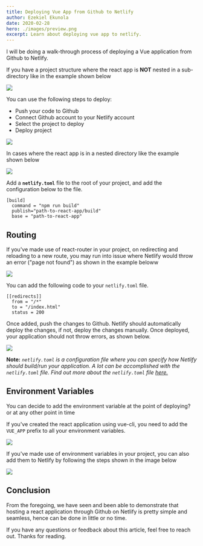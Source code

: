 ```yaml
---
title: Deploying Vue App from Github to Netlify
author: Ezekiel Ekunola
date: 2020-02-28
hero: ./images/preview.png
excerpt: Learn about deploying vue app to netlify.
---
```


I will be doing a walk-through process of deploying a Vue application from Github to Netlify.

If you have a project structure where the react app is **NOT** nested in a sub-directory like in the example shown below

![](https://thepracticaldev.s3.amazonaws.com/i/k6m7qw5aru5yrr4hov8f.png)

You can use the following steps to deploy:

- Push your code to Github
- Connect Github account to your Netlify account
- Select the project to deploy
- Deploy project


![](https://thepracticaldev.s3.amazonaws.com/i/ir0dx8e157r8y3kaj7a6.gif)

In cases where the react app is in a nested directory like the example shown below

![](https://thepracticaldev.s3.amazonaws.com/i/9th5maami9dct1ttqhw7.gif)

Add a **`netlify.toml`** file to the root of your project, and add the configuration below to the file.

    [build]
      command = "npm run build"
      publish="path-to-react-app/build"
      base = "path-to-react-app"

## Routing

If you've made use of react-router in your project, on redirecting and reloading to a new route, you may run into issue where Netlify would throw an error ("page not found") as shown in the example beloww

![](https://thepracticaldev.s3.amazonaws.com/i/s1d1njph3hvj1q5o72zk.gif)

You can add the following code to your `netlify.toml` file.

    [[redirects]]
      from = "/*"
      to = "/index.html"
      status = 200

Once added, push the changes to Github. Netlify should automatically deploy the changes, if not, deploy the changes manually. Once deployed, your application should not throw errors, as shown below.

![](https://thepracticaldev.s3.amazonaws.com/i/zpi9ay3vqwe9kqk7gxtz.gif)

**Note:** _`netlify.toml` is a configuration file where you can specify how Netlify should build/run your application. A lot can be accomplished with the `netlify.toml` file. Find out more about the `netlify.toml` file [here.](https://www.netlify.com/docs/netlify-toml-reference/)_

## Environment Variables

You can decide to add the environment variable at the point of deploying? or at any other point in time

If you've created the react application using vue-cli, you need to add the `VUE_APP` prefix to all your environment variables.

![](./images/vue-deploy-environment-variable.gif)

If you've made use of environment variables in your project, you can also add them to Netlify by following the steps shown in the image below

![](https://thepracticaldev.s3.amazonaws.com/i/wwt70a8li0bekdy9xg82.gif)

## Conclusion

From the foregoing, we have seen and been able to demonstrate that hosting a react application through Github on Netlify is pretty simple and seamless, hence can be done in little or no time.

If you have any questions or feedback about this article, feel free to reach out.
Thanks for reading.
